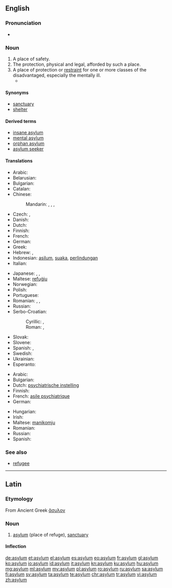 ==English==

===Pronunciation===
* {{audio|en-us-asylum.ogg|Audio (US)}}

===Noun===
{{en-noun}}

# A place of safety.
# The protection, physical and legal, afforded by such a place.
# A place of protection or [[restraint]] for one or more classes of the disadvantaged, especially the mentally ill.
#*{{quote-book|year=1913|author={{w|Joseph C. Lincoln}}|chapter=5
|title=[http://openlibrary.org/works/OL5535161W Mr. Pratt's Patients]
|passage=Of all the queer collections of humans outside of a crazy '''asylum''', it seemed to me this sanitarium was the cup winner. […] When you're well enough off so's you don't have to fret about anything but your heft or your diseases you begin to get queer, I suppose.}}

====Synonyms====
* [[sanctuary]]
* [[shelter]]

====Derived terms====
* [[insane asylum]]
* [[mental asylum]]
* [[orphan asylum]]
* [[asylum seeker]]

====Translations====
{{trans-top|place of safety}}
* Arabic: {{t|ar|ملجأ|m|tr=maljaʔ}}
* Belarusian: {{t|be|прытулак|m|tr=prytúlak}}
* Bulgarian: {{t+|bg|убежище|n|tr=ubežište}}
* Catalan: {{t|ca|asil|m}}
* Chinese:
*: Mandarin: {{t|cmn|庇護|sc=Hani}},  {{t|cmn|庇护|tr=bìhù|sc=Hani}},  {{t|cmn|避難所|sc=Hani}},  {{t|cmn|避难所|tr=bìnànsuǒ|sc=Hani}}
* Czech: {{t+|cs|útočiště|n}},  {{t+|cs|azyl|m}}
* Danish: {{t+|da|asyl|n}}
* Dutch: {{t+|nl|asiel|n}}
* Finnish: {{t+|fi|turvapaikka}}
* French: {{t+|fr|asile|m}}
* German: {{t+|de|Asyl|m}}
* Greek: {{t+|el|άσυλο}}
* Hebrew: {{t|he|הקדש|tr=hekdeish}},  {{t|he|מדיני}}
* Indonesian: [[asilum]], [[suaka]], [[lindung|perlindungan]]
* Italian: {{t+|it|asilo|m}}
{{trans-mid}}
* Japanese: {{t|ja|アジール|tr=ajīru}}, {{t|ja|避難所|tr=hinan-jo}}, {{t|ja|養護施設|tr=yōgo-sisetsu}}
* Maltese: [[refuġju]]
* Norwegian: {{t|no|asyl|c}}
* Polish: {{t+|pl|azyl|m}}
* Portuguese: {{t+|pt|asilo|m}}
* Romanian: {{t|ro|azil|n}}, {{t+|ro|adăpost|n}}, {{t|ro|sanctuar|n}}
* Russian: {{t+|ru|убежище|n|tr=ubéžišče}}
* Serbo-Croatian:
*: Cyrillic: {{t|sh|азил|m|sc=Cyrl}},  {{t|sh|уточиште|n|sc=Cyrl}}
*: Roman: {{t|sh|azil|m}},  {{t|sh|utočište|n}}
* Slovak: {{t|sk|azyl|m}}
* Slovene: {{t+|sl|azil|m}}
* Spanish: {{t+|es|asilo|m}}, {{t+|es|santuario|m}}
* Swedish: {{t+|sv|asyl|c}}
* Ukrainian: {{t+|uk|притулок|m|tr=prytúlok}}
* Esperanto: {{t|eo|azilo}}
{{trans-bottom}}

{{trans-top|Mental asylum}}
* Arabic: {{t|ar|لجوء|m|tr=lujuuʔ}}
* Bulgarian: {{t|bg|лудница}}
* Dutch: [[psychiatrische instelling]] {{g|f}}
* Finnish: {{t+|fi|mielisairaala}}
* French: [[asile psychiatrique]] {{g|m}}
* German: {{t|de|psychiatrische Anstalt|f}}
{{trans-mid}}
* Hungarian: {{t+|hu|elmegyógyintézet}}
* Irish: {{t|ga|gealtlann|f}}
* Maltese: [[manikomju]]
* Romanian: {{t|ro|azil|n}}
* Russian: {{t|ru|психиатрическая больница|f|tr=psixiatríčeskaja bol'níca}}
* Spanish: {{t+|es|manicomio|m}}
{{trans-bottom}}

===See also===

* [[refugee]]

----

==Latin==

===Etymology===
From Ancient Greek [[ἄσυλον]]

===Noun===
{{la-noun|asȳlum|asyli|asȳlī|n|second}}

# [[#English|asylum]] (place of refuge), [[sanctuary]]

====Inflection====
{{la-decl-2nd-N|asȳl}}

[[de:asylum]]
[[et:asylum]]
[[el:asylum]]
[[es:asylum]]
[[eo:asylum]]
[[fr:asylum]]
[[gl:asylum]]
[[ko:asylum]]
[[io:asylum]]
[[id:asylum]]
[[it:asylum]]
[[kn:asylum]]
[[ku:asylum]]
[[hu:asylum]]
[[mg:asylum]]
[[ml:asylum]]
[[my:asylum]]
[[pl:asylum]]
[[ro:asylum]]
[[ru:asylum]]
[[sa:asylum]]
[[fi:asylum]]
[[sv:asylum]]
[[ta:asylum]]
[[te:asylum]]
[[chr:asylum]]
[[tr:asylum]]
[[vi:asylum]]
[[zh:asylum]]
